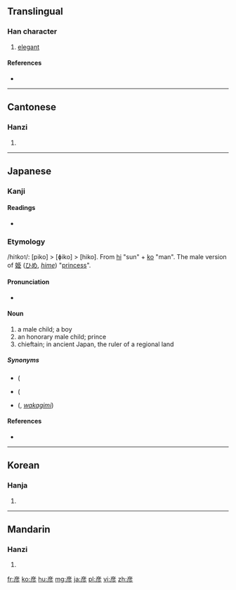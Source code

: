 {{also|彥}}
==Translingual==

===Han character===
{{Han char|rn=59|rad=彡|as=06|sn=9|four=|canj=YHHHH|ids=⿸产彡}}

# [[elegant]]

====References====
* {{Han ref|kx=0363.131|dkj=09981|hdz=20854.090|uh=5F66|ud=24422}}

----

==Cantonese==

===Hanzi===
{{yue-hanzi|jyut=jin6|y=yin6|tra=彥}}

# {{defn|lang=yue|sort=彡06}}

----

==Japanese==

===Kanji===
{{ja-kanji|grade=n|rs=彡06}}

====Readings====
* {{ja-readings|on=[[げん]] (gen)|kun=[[ひこ]] (hiko)}}

===Etymology===
{{ja-kanjitab|ひこ|yomi=k}}
/hi<small>1</small>ko<small>1</small>/: [piko] > [ɸiko] > [hiko].
From [[日|hi]] "sun" + [[子|ko]] "man". The male version of [[姫]] ([[ひめ]], ''[[hime]]'') "[[princess]]".

====Pronunciation====
* {{IPA|[çiko]|lang=ja}}

====Noun====
{{ja-noun|ひこ}}

# a male child; a boy
# an honorary male child; prince
# chieftain; in ancient Japan, the ruler of a regional land

=====Synonyms=====
* {{l|ja|王子}} ({{l|ja|おうこ}}
* {{l|ja|王}} ({{l|ja|おう}}
* {{l|ja|若君}} ({{l|ja|わかぎみ}}, ''[[wakagimi]]'')

====References====
* {{reference-book
 | last = Ishihara
 | first = Michihiro
 | authorlink =
 | coauthors =
 | title = Shintei Gishi Wajinden: Chūgoku Seishi Nihonden (1)
 | origyear = c. 3rd century
 | date = 1985-05-16
 | pages = p. 105-106
 | publisher = Iwanami Shoten
 | location = Tōkyō
 | language = Japanese
 | id = ISBN 4-00-334011-6
}}

----

==Korean==

===Hanja===
{{ko-hanja|hangeul=언|eumhun=|rv=eon|mr=ŏn|y=en}}

# {{defn|lang=ko|sort=彡06}}

----

==Mandarin==

===Hanzi===
{{cmn-hanzi|tra=彥|pin=[[yàn]] ([[yan4]])|wg=yen<sup>4</sup>}}

# {{defn|lang=cmn|sort=彡06}}

[[fr:彦]]
[[ko:彦]]
[[hu:彦]]
[[mg:彦]]
[[ja:彦]]
[[pl:彦]]
[[vi:彦]]
[[zh:彦]]